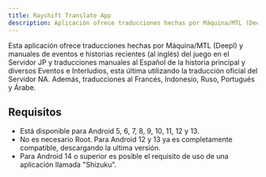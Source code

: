 ```yaml
---
title: Rayshift Translate App
description: Aplicación ofrece traducciones hechas por Máquina/MTL (Deepl) y manuales de eventos e historias recientes
---
```


Esta aplicación ofrece traducciones hechas por Máquina/MTL (Deepl) y manuales de eventos e historias recientes (al inglés) del juego en el Servidor JP y traducciones manuales al Español de la historia principal y diversos Eventos e Interludios, esta última utilizando la traducción oficial del Servidor NA. Además, traducciones al Francés, Indonesio, Ruso, Portugués y Árabe.

## Requisitos

- Está disponible para Android 5, 6, 7, 8, 9, 10, 11, 12 y 13. 
- No es necesario Root. Para Android 12 y 13 ya es completamente compatible, descargando la ultima versión. 
- Para Android 14 o superior es posible el requisito de uso de una aplicación llamada "Shizuku".

